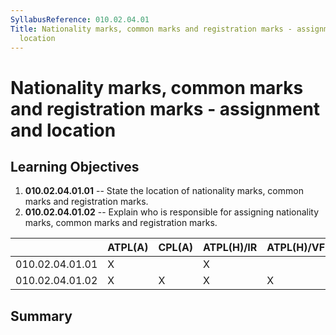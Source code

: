 ```yaml
---
SyllabusReference: 010.02.04.01
Title: Nationality marks, common marks and registration marks - assignment and
  location
---
```


# Nationality marks, common marks and registration marks - assignment and location

## Learning Objectives

1.  **010.02.04.01.01** -- State the location of nationality marks, common marks
    and registration marks.
2.  **010.02.04.01.02** -- Explain who is responsible for assigning nationality
    marks, common marks and registration marks.

|                 | ATPL(A) | CPL(A) | ATPL(H)/IR | ATPL(H)/VFR | CPL(H) | IR  | CBIR(A) |
| --------------- | ------- | ------ | ---------- | ----------- | ------ | --- | ------- |
| 010.02.04.01.01 | X       |        | X          |             |        |     |         |
| 010.02.04.01.02 | X       | X      | X          | X           | X      |     |         |

## Summary
